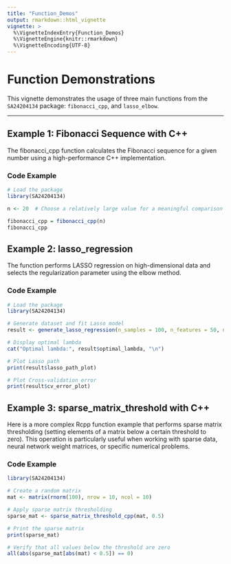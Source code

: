 ```yaml
---
title: "Function_Demos"
output: rmarkdown::html_vignette
vignette: >
  %\VignetteIndexEntry{Function_Demos}
  %\VignetteEngine{knitr::rmarkdown}
  %\VignetteEncoding{UTF-8}
---
```


# Function Demonstrations

This vignette demonstrates the usage of three main functions from the `SA24204134` package: 
`fibonacci_cpp`, and `lasso_elbow`.

---

## Example 1: Fibonacci Sequence with C++

The fibonacci_cpp function calculates the Fibonacci sequence for a given number using a high-performance C++ implementation.

### Code Example
```r
# Load the package
library(SA24204134)

n <- 20  # Choose a relatively large value for a meaningful comparison

fibonacci_cpp = fibonacci_cpp(n)
fibonacci_cpp
```




## Example 2: lasso_regression

The function performs LASSO regression on high-dimensional data and selects the regularization parameter using the elbow method.

### Code Example

```r
# Load the package
library(SA24204134)

# Generate dataset and fit Lasso model
result <- generate_lasso_regression(n_samples = 100, n_features = 50, noise_level = 1)

# Display optimal lambda
cat("Optimal lambda:", result$optimal_lambda, "\n")

# Plot Lasso path
print(result$lasso_path_plot)

# Plot Cross-validation error
print(result$cv_error_plot)
```

## Example 3: sparse_matrix_threshold with C++

Here is a more complex Rcpp function example that performs sparse matrix thresholding (setting elements of a matrix below a certain threshold to zero). This operation is particularly useful when working with sparse data, neural network weight matrices, or specific numerical problems.

### Code Example


```r
library(SA24204134)

# Create a random matrix
mat <- matrix(rnorm(100), nrow = 10, ncol = 10)

# Apply sparse matrix thresholding
sparse_mat <- sparse_matrix_threshold_cpp(mat, 0.5)

# Print the sparse matrix
print(sparse_mat)

# Verify that all values below the threshold are zero
all(abs(sparse_mat[abs(mat) < 0.5]) == 0)
```


